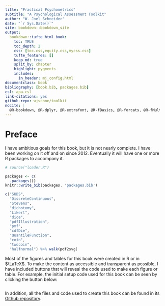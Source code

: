 ```yaml
--- 
title: "Practical Psychometrics"
subtitle: "A Psychological Assessment Toolkit"
author: "W. Joel Schneider"
date: "`r Sys.Date()`"
site: bookdown::bookdown_site
output:
  bookdown::tufte_html_book:
    toc: TRUE
    toc_depth: 2
    css: [toc.css,equity.css,mycss.css]
    tufte_features: []
    keep_md: true
    split_by: chapter
    highlight: pygments
    includes: 
      in_header: mj_config.html
documentclass: book
bibliography: [book.bib, packages.bib]
csl: apa.csl
link-citations: yes
github-repo: wjschne/toolkit
nocite: |
  @R-bookdown, @R-dplyr, @R-extrafont, @R-fBasics, @R-forcats, @R-fMultivar, @R-gganimate, @R-ggforce, @R-ggplot2, @R-IDPmisc, @R-knitr, @R-knitr, @R-purrr, @R-rmarkdown, @R-sjmisc, @R-sn, @R-stringr, @R-base, @R-tibble, @R-tidyr, @R-tidyverse, @R-tikzDevice, @R-tufte
---
```


# Preface {-}

I have ambitious goals for this book, but it is not nearly complete. I have been working on it off and on since 2012. Eventually it will have one or more R packages to accompany it. 

```r

# source("loader.R")

packages <- c(
  .packages())
knitr::write_bib(packages, 'packages.bib')
```

```r
c("SUDS",
  "DiscreteContinuous",
  "Stevens",
  "dichotomy",
  "Likert",
  "dice",
  "pdfIllustration",
  "pmf",
  "cdfDie",
  "QuantileFunction",
  "coin",
  "twocoin",
  "halfnormal") %>% walk(pdf2svg)
```

Most of the figures and tables for this book were created in R or in $\LaTeX$. To make the content as accessible and transparent as possible, I have included buttons that will reveal the code used to make each figure or table. For example, the initial setup code used for this book can be seen by clicking the button below:

```r

```

In addition, all the files and code used to create this book can be found in its [Github repository](https://github.com/wjschne/toolkit).




